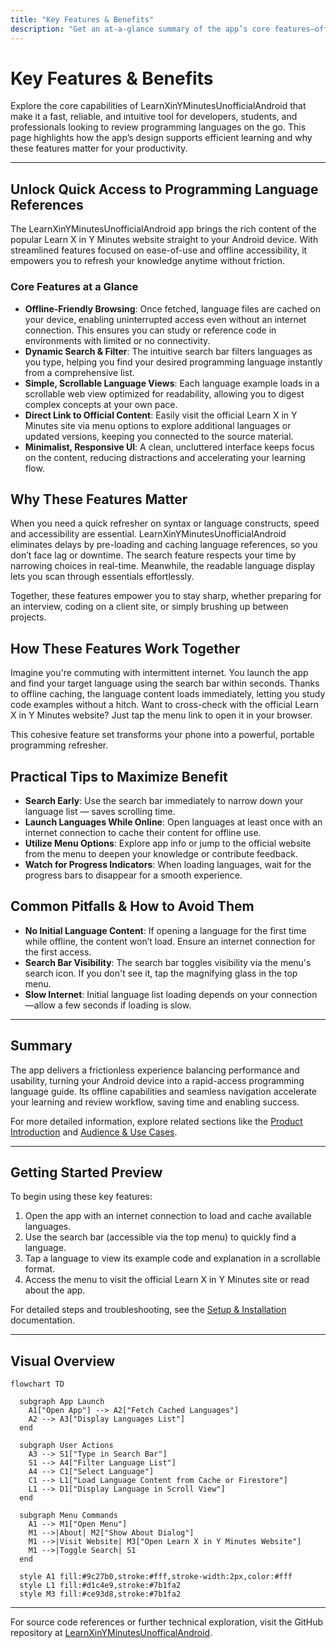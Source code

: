 ```yaml
---
title: "Key Features & Benefits"
description: "Get an at-a-glance summary of the app’s core features—offline-friendly browsing, streamlined navigation, and direct linkage to Learn X in Y Minutes materials. Understand how these features support efficient language review and why they matter."
---
```


# Key Features & Benefits

Explore the core capabilities of LearnXinYMinutesUnofficialAndroid that make it a fast, reliable, and intuitive tool for developers, students, and professionals looking to review programming languages on the go. This page highlights how the app’s design supports efficient learning and why these features matter for your productivity.

---

## Unlock Quick Access to Programming Language References

The LearnXinYMinutesUnofficialAndroid app brings the rich content of the popular Learn X in Y Minutes website straight to your Android device. With streamlined features focused on ease-of-use and offline accessibility, it empowers you to refresh your knowledge anytime without friction.

### Core Features at a Glance

- **Offline-Friendly Browsing**: Once fetched, language files are cached on your device, enabling uninterrupted access even without an internet connection. This ensures you can study or reference code in environments with limited or no connectivity.
- **Dynamic Search & Filter**: The intuitive search bar filters languages as you type, helping you find your desired programming language instantly from a comprehensive list.
- **Simple, Scrollable Language Views**: Each language example loads in a scrollable web view optimized for readability, allowing you to digest complex concepts at your own pace.
- **Direct Link to Official Content**: Easily visit the official Learn X in Y Minutes site via menu options to explore additional languages or updated versions, keeping you connected to the source material.
- **Minimalist, Responsive UI**: A clean, uncluttered interface keeps focus on the content, reducing distractions and accelerating your learning flow.

## Why These Features Matter

When you need a quick refresher on syntax or language constructs, speed and accessibility are essential. LearnXinYMinutesUnofficialAndroid eliminates delays by pre-loading and caching language references, so you don’t face lag or downtime. The search feature respects your time by narrowing choices in real-time. Meanwhile, the readable language display lets you scan through essentials effortlessly.

Together, these features empower you to stay sharp, whether preparing for an interview, coding on a client site, or simply brushing up between projects.

## How These Features Work Together

Imagine you're commuting with intermittent internet. You launch the app and find your target language using the search bar within seconds. Thanks to offline caching, the language content loads immediately, letting you study code examples without a hitch. Want to cross-check with the official Learn X in Y Minutes website? Just tap the menu link to open it in your browser.

This cohesive feature set transforms your phone into a powerful, portable programming refresher.

## Practical Tips to Maximize Benefit

- **Search Early**: Use the search bar immediately to narrow down your language list — saves scrolling time.
- **Launch Languages While Online**: Open languages at least once with an internet connection to cache their content for offline use.
- **Utilize Menu Options**: Explore app info or jump to the official website from the menu to deepen your knowledge or contribute feedback.
- **Watch for Progress Indicators**: When loading languages, wait for the progress bars to disappear for a smooth experience.

## Common Pitfalls & How to Avoid Them

- **No Initial Language Content**: If opening a language for the first time while offline, the content won’t load. Ensure an internet connection for the first access.
- **Search Bar Visibility**: The search bar toggles visibility via the menu's search icon. If you don't see it, tap the magnifying glass in the top menu.
- **Slow Internet**: Initial language list loading depends on your connection—allow a few seconds if loading is slow.

---

## Summary

The app delivers a frictionless experience balancing performance and usability, turning your Android device into a rapid-access programming language guide. Its offline capabilities and seamless navigation accelerate your learning and review workflow, saving time and enabling success.

For more detailed information, explore related sections like the [Product Introduction](/overview/introduction-and-value/product-introduction) and [Audience & Use Cases](/overview/introduction-and-value/audience-and-use-cases).

---

## Getting Started Preview

To begin using these key features:

1. Open the app with an internet connection to load and cache available languages.
2. Use the search bar (accessible via the top menu) to quickly find a language.
3. Tap a language to view its example code and explanation in a scrollable format.
4. Access the menu to visit the official Learn X in Y Minutes site or read about the app.

For detailed steps and troubleshooting, see the [Setup & Installation](/getting-started/setup-installation/prerequisites-requirements) documentation.

---

## Visual Overview

```mermaid
flowchart TD

  subgraph App Launch
    A1["Open App"] --> A2["Fetch Cached Languages"]
    A2 --> A3["Display Languages List"]
  end

  subgraph User Actions
    A3 --> S1["Type in Search Bar"]
    S1 --> A4["Filter Language List"]
    A4 --> C1["Select Language"]
    C1 --> L1["Load Language Content from Cache or Firestore"]
    L1 --> D1["Display Language in Scroll View"]
  end

  subgraph Menu Commands
    A1 --> M1["Open Menu"]
    M1 -->|About| M2["Show About Dialog"]
    M1 -->|Visit Website| M3["Open Learn X in Y Minutes Website"]
    M1 -->|Toggle Search| S1
  end

  style A1 fill:#9c27b0,stroke:#fff,stroke-width:2px,color:#fff
  style L1 fill:#d1c4e9,stroke:#7b1fa2
  style M3 fill:#ce93d8,stroke:#7b1fa2

```

---

For source code references or further technical exploration, visit the GitHub repository at [LearnXinYMinutesUnofficalAndroid](https://github.com/modelorona/LearnXinYMinutesUnofficalAndroid).



